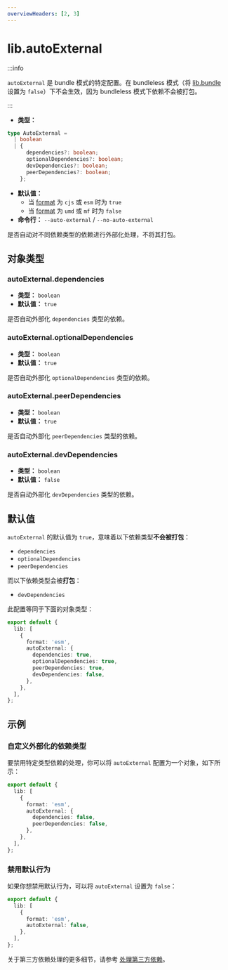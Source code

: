```yaml
---
overviewHeaders: [2, 3]
---
```


# lib.autoExternal

:::info

`autoExternal` 是 bundle 模式的特定配置。在 bundleless 模式（将 [lib.bundle](/config/lib/bundle) 设置为 `false`）下不会生效，因为 bundleless 模式下依赖不会被打包。

:::

- **类型：**

```ts
type AutoExternal =
  | boolean
  | {
      dependencies?: boolean;
      optionalDependencies?: boolean;
      devDependencies?: boolean;
      peerDependencies?: boolean;
    };
```

- **默认值：**
  - 当 [format](/config/lib/format) 为 `cjs` 或 `esm` 时为 `true`
  - 当 [format](/config/lib/format) 为 `umd` 或 `mf` 时为 `false`
- **命令行：** `--auto-external` / `--no-auto-external`

是否自动对不同依赖类型的依赖进行外部化处理，不将其打包。

## 对象类型

### autoExternal.dependencies

- **类型：** `boolean`
- **默认值：** `true`

是否自动外部化 `dependencies` 类型的依赖。

### autoExternal.optionalDependencies

- **类型：** `boolean`
- **默认值：** `true`

是否自动外部化 `optionalDependencies` 类型的依赖。

### autoExternal.peerDependencies

- **类型：** `boolean`
- **默认值：** `true`

是否自动外部化 `peerDependencies` 类型的依赖。

### autoExternal.devDependencies

- **类型：** `boolean`
- **默认值：** `false`

是否自动外部化 `devDependencies` 类型的依赖。

## 默认值

`autoExternal` 的默认值为 `true`，意味着以下依赖类型**不会被打包**：

- `dependencies`
- `optionalDependencies`
- `peerDependencies`

而以下依赖类型会被**打包**：

- `devDependencies`

此配置等同于下面的对象类型：

```ts
export default {
  lib: [
    {
      format: 'esm',
      autoExternal: {
        dependencies: true,
        optionalDependencies: true,
        peerDependencies: true,
        devDependencies: false,
      },
    },
  ],
};
```

## 示例

### 自定义外部化的依赖类型

要禁用特定类型依赖的处理，你可以将 `autoExternal` 配置为一个对象，如下所示：

```ts title="rslib.config.ts"
export default {
  lib: [
    {
      format: 'esm',
      autoExternal: {
        dependencies: false,
        peerDependencies: false,
      },
    },
  ],
};
```

### 禁用默认行为

如果你想禁用默认行为，可以将 `autoExternal` 设置为 `false`：

```ts title="rslib.config.ts"
export default {
  lib: [
    {
      format: 'esm',
      autoExternal: false,
    },
  ],
};
```

关于第三方依赖处理的更多细节，请参考 [处理第三方依赖](/guide/advanced/third-party-deps)。
